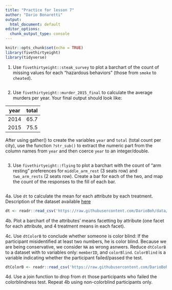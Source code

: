 ```yaml
---
title: "Practice for lesson 7"
author: "Dario Bonaretti"
output:
  html_document: default
editor_options:
  chunk_output_type: console
---
```


```r
knitr::opts_chunk$set(echo = TRUE)
library(fivethirtyeight)
library(tidyverse)
```


1. Use `fivethirtyeight::steak_survey` to plot a barchart of the count of missing values for each "hazardous behaviors" (those from `smoke` to `cheated`). 

```r

```


2. Use `fivethirtyeight::murder_2015_final` to calculate the average murders per year. Your final output should look like:

  year | total
 ------|--------
  2014 | 65.7    
  2015 | 75.5    
  
After using gather() to create the variables `year` and `total` (total count per city), use the function `?str_sub()` to extract the numeric part from the column names from `year` and then coerce `year` to an integer/double.

```r

```


3. Use `fivethirtyeight::flying` to plot a barchart with the count of "arm resting" preferences for `middle_arm_rest` (3 seats row) and `two_arm_rests` (2 seats row). Create a bar for each of the two, and map the count of the responses to the fill of each bar.

```r

```

4a. Use `dt` to calculate the mean for each attribute by each treatment. Description of the dataset available [here](https://github.com/DarioBoh/data/tree/master/colorAnchors)

```r
dt <- readr::read_csv('https://raw.githubusercontent.com/DarioBoh/data/master/colorAnchors/reviews_definitive.csv')
```

4b. Plot a barchart of the attributes' means facetting by attribute (one facet for each attribute, and 4 treatment means in each facet).

4c. Use `dtColorB` to conclude whether someone is color blind: If the participant misidentified at least two numbers, he is color blind. Because we are being conservative, we consider `NA` as wrong asnwers. Reduce `dtColorB` to a dataset with to variables only: `memberID`, and `colorBlind`. `ColorBlind` is a variable indicating whether the participant failed/passed the test.

```r
dtColorB <- readr::read_csv('https://raw.githubusercontent.com/DarioBoh/data/master/colorAnchors/colorBlindness.csv')
```

4d. Use a join function to drop from `dt` those participants who failed the colorblindness test. Repeat 4b using non-colorblind participants only.








